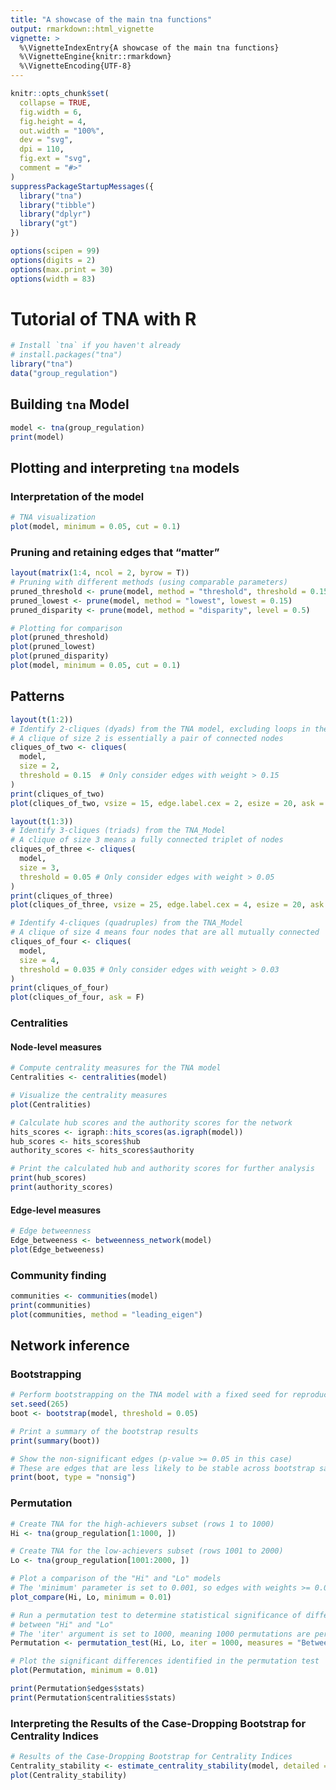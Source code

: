 ```yaml
---
title: "A showcase of the main tna functions"
output: rmarkdown::html_vignette
vignette: >
  %\VignetteIndexEntry{A showcase of the main tna functions}
  %\VignetteEngine{knitr::rmarkdown}
  %\VignetteEncoding{UTF-8}
---
```


```r
knitr::opts_chunk$set(
  collapse = TRUE,
  fig.width = 6,
  fig.height = 4,
  out.width = "100%",
  dev = "svg",
  dpi = 110,
  fig.ext = "svg",
  comment = "#>"
)
suppressPackageStartupMessages({
  library("tna")
  library("tibble")
  library("dplyr")
  library("gt")
})

options(scipen = 99)
options(digits = 2)
options(max.print = 30)
options(width = 83)
```


# Tutorial of TNA with R

```r
# Install `tna` if you haven't already
# install.packages("tna")
library("tna")
data("group_regulation")
```

## Building `tna` Model

```r
model <- tna(group_regulation)
print(model)
```


## Plotting and interpreting `tna` models

### Interpretation of the model

```r
# TNA visualization
plot(model, minimum = 0.05, cut = 0.1)
```

### Pruning and retaining edges that "matter"


```r
layout(matrix(1:4, ncol = 2, byrow = T))
# Pruning with different methods (using comparable parameters)
pruned_threshold <- prune(model, method = "threshold", threshold = 0.15)
pruned_lowest <- prune(model, method = "lowest", lowest = 0.15)
pruned_disparity <- prune(model, method = "disparity", level = 0.5)

# Plotting for comparison
plot(pruned_threshold)
plot(pruned_lowest)
plot(pruned_disparity)
plot(model, minimum = 0.05, cut = 0.1)
```

## Patterns

```r
layout(t(1:2))
# Identify 2-cliques (dyads) from the TNA model, excluding loops in the visualization
# A clique of size 2 is essentially a pair of connected nodes
cliques_of_two <- cliques(
  model, 
  size = 2, 
  threshold = 0.15  # Only consider edges with weight > 0.15
)
print(cliques_of_two)
plot(cliques_of_two, vsize = 15, edge.label.cex = 2, esize = 20, ask = F)
```

```r
layout(t(1:3))
# Identify 3-cliques (triads) from the TNA_Model
# A clique of size 3 means a fully connected triplet of nodes
cliques_of_three <- cliques(
  model, 
  size = 3, 
  threshold = 0.05 # Only consider edges with weight > 0.05
)
print(cliques_of_three)
plot(cliques_of_three, vsize = 25, edge.label.cex = 4, esize = 20, ask = FALSE)
```

```r
# Identify 4-cliques (quadruples) from the TNA_Model
# A clique of size 4 means four nodes that are all mutually connected
cliques_of_four <- cliques(
  model, 
  size = 4, 
  threshold = 0.035 # Only consider edges with weight > 0.03
)
print(cliques_of_four)
plot(cliques_of_four, ask = F)
```


### Centralities

#### Node-level measures

```r
# Compute centrality measures for the TNA model
Centralities <- centralities(model)

# Visualize the centrality measures
plot(Centralities)
```


```r
# Calculate hub scores and the authority scores for the network
hits_scores <- igraph::hits_scores(as.igraph(model))
hub_scores <- hits_scores$hub
authority_scores <- hits_scores$authority

# Print the calculated hub and authority scores for further analysis
print(hub_scores)
print(authority_scores)
```


#### Edge-level measures


```r
# Edge betweenness
Edge_betweeness <- betweenness_network(model)
plot(Edge_betweeness)
```

### Community finding

```r
communities <- communities(model)
print(communities)
plot(communities, method = "leading_eigen")
```

## Network inference

### Bootstrapping

```r
# Perform bootstrapping on the TNA model with a fixed seed for reproducibility
set.seed(265)
boot <- bootstrap(model, threshold = 0.05)

# Print a summary of the bootstrap results
print(summary(boot))

# Show the non-significant edges (p-value >= 0.05 in this case)
# These are edges that are less likely to be stable across bootstrap samples
print(boot, type = "nonsig")
```

### Permutation

```r
# Create TNA for the high-achievers subset (rows 1 to 1000)
Hi <- tna(group_regulation[1:1000, ])

# Create TNA for the low-achievers subset (rows 1001 to 2000)
Lo <- tna(group_regulation[1001:2000, ])

# Plot a comparison of the "Hi" and "Lo" models
# The 'minimum' parameter is set to 0.001, so edges with weights >= 0.001 are shown
plot_compare(Hi, Lo, minimum = 0.01)

# Run a permutation test to determine statistical significance of differences
# between "Hi" and "Lo"
# The 'iter' argument is set to 1000, meaning 1000 permutations are performed
Permutation <- permutation_test(Hi, Lo, iter = 1000, measures = "Betweenness")

# Plot the significant differences identified in the permutation test
plot(Permutation, minimum = 0.01)
```

```r
print(Permutation$edges$stats)
print(Permutation$centralities$stats)
```

### Interpreting the Results of the Case-Dropping Bootstrap for Centrality Indices

```r
# Results of the Case-Dropping Bootstrap for Centrality Indices
Centrality_stability <- estimate_centrality_stability(model, detailed = FALSE, iter = 100)
plot(Centrality_stability)
```


